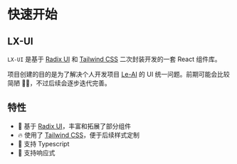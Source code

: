 # 快速开始

## LX-UI

`LX-UI` 是基于 [Radix UI](https://www.radix-ui.com) 和 [Tailwind CSS](https://tailwindcss.com/) 二次封装开发的一套 React 组件库。

项目创建的目的是为了解决个人开发项目 [Le-AI](https://le-ai.app) 的 UI 统一问题。前期可能会比较简陋 🤣🤣，不过后续会逐步迭代完善。

## 特性

- 💎 基于 [Radix UI](https://www.radix-ui.com)，丰富和拓展了部分组件
- 🔥 使用了 [Tailwind CSS](https://tailwindcss.com)，便于后续样式定制
- 🎉 支持 Typescript
- 📱 支持响应式

